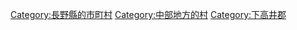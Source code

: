 {{Commonscat|Kijimadaira, Nagano}}
{{Catmore}}

{{DEFAULTSORT:Kijimadaira}}
[[Category:長野縣的市町村|Category:長野縣的市町村]]
[[Category:中部地方的村|Category:中部地方的村]]
[[Category:下高井郡|Category:下高井郡]]